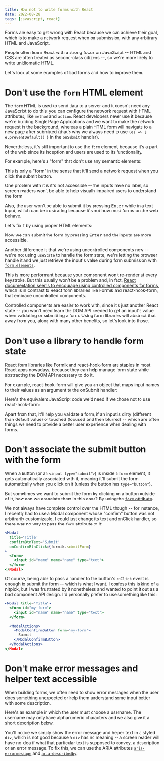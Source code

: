 ```yaml
---
title: How not to write forms with React
date: 2022-08-28
tags: [javascript, react]
---
```



Forms are easy to get wrong with React because we can achieve their goal, which
is to make a network request when on submission, with any arbitrary HTML and
JavaScript.

People often learn React with a strong focus on JavaScript -- HTML and CSS are
often treated as second-class citizens --, so we're more likely to write
unidiomatic HTML.

Let's look at some examples of bad forms and how to improve them.

# Don't use the `form` HTML element

The `form` HTML is used to send data to a server and it doesn't need any
JavaScript to do this: you can configure the network request with HTML
attributes, like `method` and `action`. React developers never use it because
we're building Single Page Applications and we want to make the network request
in the background, whereas a plain HTML form will navigate to a new page after
submitted (that's why we always need to use `(e) => { e.preventDefault() }` in
the `onSubmit` handler).

Nevertheless, it's still important to use the `form` element, because it's a
part of the web since its inception and users are used to its functionality.

For example, here's a "form" that don't use any semantic elements:

<BadFormSandpack client:load />

This is only a "form" in the sense that it'll send a network request when you
click the submit button.

One problem with it is it's not accessible -- the inputs have no label, so
screen readers won't be able to help visually impaired users to understand the
form.

Also, the user won't be able to submit it by pressing <kbd>Enter</kbd> while in
a text input, which can be frustrating because it's not how most forms on the
web behave.

Let's fix it by using proper HTML elements:

<GoodFormSandpack client:load />

Now we can submit the form by pressing <kbd>Enter</kbd> and the inputs are more
accessible.

Another difference is that we're using uncontrolled components now -- we're not
using `useState` to handle the form state, we're letting the browser handle it
and we just retrieve the input's value during form submission with
[`form.elements`](https://developer.mozilla.org/en-US/docs/Web/API/HTMLFormElement/elements).

This is more performant because your component won't re-render at every
keystroke. But this usually won't be a problem and, in fact, [React
documentation seems to encourage using controlled components for
forms](https://reactjs.org/docs/forms.html), which is in contrast to React form
libraries like Formik and react-hook-form, that embrace uncontrolled
components.

Controlled components are easier to work with, since it's just another React
state -- you won't need learn the DOM API needed to get an input's value when
validating or submitting a form. Using form libraries will abstract that away
from you, along with many other benefits, so let's look into those.

# Don't use a library to handle form state

React form libraries like Formik and react-hook-form are staples in most React
apps nowadays, because they can help manage form state while abstracting the
DOM API necessary to do it.

For example, react-hook-form will give you an object that maps input names to
their values as an argument to the onSubmit handler:

<ReactHookFormSandpack client:load />

Here's the equivalent JavaScript code we'd need if we chose not to use
react-hook-form:

<FormWithoutLibSandpack client:load />

Apart from that, it'll help you validate a form, if an input is dirty
(different than default value) or touched (focused and then blurred) -- which
are often things we need to provide a better user experience when dealing with
forms.

# Don't associate the submit button with the form

When a button (or an `<input type="submit">`) is inside a `form` element, it
gets automatically associated with it, meaning it'll submit the form
automatically when you click on it (unless the button has `type="button"`).

But sometimes we want to submit the form by clicking on a button outside of it,
how can we associate them in this case? By using the [`form`
attribute](https://www.w3schools.com/tags/att_form.asp).

We not always have complete control over the HTML though -- for instance, I
recently had to use a Modal component whose "confirm" button was not
arbitrarily customizable, I could just change its text and onClick handler, so
there was no way to pass the `form` attribute to it:

```jsx
<Modal
  title='Title'
  confirmBtnText='Submit'
  onConfirmBtnClick={formik.submitForm}
>
  <form>
    <input id="name" name="name" type="text">
  </form>
</Modal>
```

Of course, being able to pass a handler to the button's `onClick` event is
enough to submit the form -- which is what I want. I confess this is kind of a
nitpick, but I was frustrated by it nonetheless and wanted to point it out as a
bad component API design. I'd personally prefer to use something like this:

```jsx {2, 6-11}
<Modal title='Title'>
  <form id="my-form">
    <input id="name" name="name" type="text">
  </form>

  <ModalActions>
    <ModalConfirmButton form="my-form">
      Submit
    </ModalConfirmButton>
  </ModalActions>
</Modal>
```

# Don't make error messages and helper text accessible

When building forms, we often need to show error messages when the user does
something unexpected or help them understand some input better with some
description.

Here's an example in which the user must choose a username. The username may
only have alphanumeric characters and we also give it a short description
below.

<FormWithoutHelperTextSandpack client:load />

You'll notice we simply show the error message and helper text in a styled
`div`, which is not good because a `div` has no meaning -- a screen reader will
have no idea if what that particular text is supposed to convey, a description
or an error message. To fix this, we can use the ARIA attributes
[`aria-errormessage`](https://developer.mozilla.org/en-US/docs/Web/Accessibility/ARIA/Attributes/aria-errormessage)
and
[`aria-describedby`](https://developer.mozilla.org/en-US/docs/Web/Accessibility/ARIA/Attributes/aria-describedby):

<FormWithHelperTextSandpack client:load />
